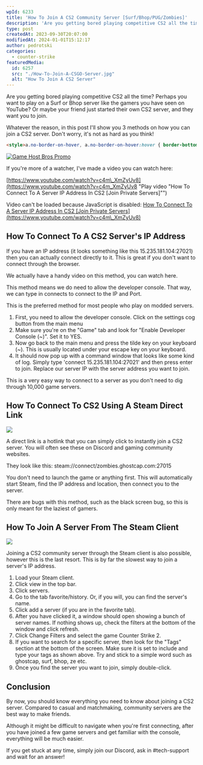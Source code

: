 ```yaml
---
wpId: 6233
title: 'How To Join A CS2 Community Server [Surf/Bhop/PUG/Zombies]'
description: 'Are you getting bored playing competitive CS2 all the time? ...'
type: post
createdAt: 2023-09-30T20:07:00
modifiedAt: 2024-01-01T15:12:17
author: pedrotski
categories:
  - counter-strike
featuredMedia:
  id: 6257
  src: "./How-To-Join-A-CSGO-Server.jpg"
  alt: "How To Join A CS2 Server"
---
```



Are you getting bored playing competitive CS2 all the time? Perhaps you want to play on a Surf or Bhop server like the gamers you have seen on YouTube? Or maybe your friend just started their own CS2 server, and they want you to join.

Whatever the reason, in this post I'll show you 3 methods on how you can join a CS2 server. Don't worry, it's not as hard as you think!

```html
<style>a.no-border-on-hover, a.no-border-on-hover:hover { border-bottom: none !important; text-decoration: none !important; } </style>
```
 [![Game Host Bros Promo](@assets/images/posts/how-to-join-a-cs2-server/gamehostbrospromoround.png)](https://www.gamehostbros.com/)

If you're more of a watcher, I've made a video you can watch here:

[https://www.youtube.com/watch?v=c4m\_XmZyUv8](https://www.youtube.com/watch?v=c4m_XmZyUv8 "Play video \"How To Connect To A Server IP Address In CS2 [Join Private Servers]\"")

Video can't be loaded because JavaScript is disabled: [How To Connect To A Server IP Address In CS2 \[Join Private Servers\] (https://www.youtube.com/watch?v=c4m\_XmZyUv8)](https://www.youtube.com/watch?v=c4m_XmZyUv8 "How To Connect To A Server IP Address In CS2 [Join Private Servers]")

## How To Connect To A CS2 Server's IP Address

If you have an IP address (it looks something like this 15.235.181.104:27021) then you can actually connect directly to it. This is great if you don't want to connect through the browser.

We actually have a handy video on this method, you can watch here.

This method means we do need to allow the developer console. That way, we can type in connects to connect to the IP and Port.

This is the preferred method for most people who play on modded servers.

1.  First, you need to allow the developer console. Click on the settings cog button from the main menu
2.  Make sure you're on the "Game" tab and look for "Enable Developer Console (~)". Set it to YES.
3.  Now go back to the main menu and press the tilde key on your keyboard (~). This is usually located under your escape key on your keyboard.
4.  It should now pop up with a command window that looks like some kind of log. Simply type 'connect 15.235.181.104:27021' and then press enter to join. Replace our server IP with the server address you want to join.

This is a very easy way to connect to a server as you don't need to dig through 10,000 game servers.

## How To Connect To CS2 Using A Steam Direct Link

![](@assets/images/posts/how-to-join-a-cs2-server/How-To-Connect-To-CSGO-Using-A-Steam-Direct-Link.png)

A direct link is a hotlink that you can simply click to instantly join a CS2 server. You will often see these on Discord and gaming community websites.

They look like this: steam://connect/zombies.ghostcap.com:27015

You don't need to launch the game or anything first. This will automatically start Steam, find the IP address and location, then connect you to the server.

There are bugs with this method, such as the black screen bug, so this is only meant for the laziest of gamers.

## How To Join A Server From The Steam Client

![](@assets/images/posts/how-to-join-a-cs2-server/How-To-Join-A-Server-From-The-Steam-Client.png)

Joining a CS2 community server through the Steam client is also possible, however this is the last resort. This is by far the slowest way to join a server's IP address.

1.  Load your Steam client.
2.  Click view in the top bar.
3.  Click servers.
4.  Go to the tab favorite/history. Or, if you will, you can find the server's name.
5.  Click add a server (if you are in the favorite tab).
6.  After you have clicked it, a window should open showing a bunch of server names. If nothing shows up, check the filters at the bottom of the window and click refresh.
7.  Click Change Filters and select the game Counter Strike 2.
8.  If you want to search for a specific server, then look for the "Tags" section at the bottom of the screen. Make sure it is set to include and type your tags as shown above. Try and stick to a simple word such as ghostcap, surf, bhop, ze etc.
9.  Once you find the server you want to join, simply double-click.

## Conclusion

By now, you should know everything you need to know about joining a CS2 server. Compared to casual and matchmaking, community servers are the best way to make friends.

Although it might be difficult to navigate when you're first connecting, after you have joined a few game servers and get familiar with the console, everything will be much easier.

If you get stuck at any time, simply join our Discord, ask in #tech-support and wait for an answer!
